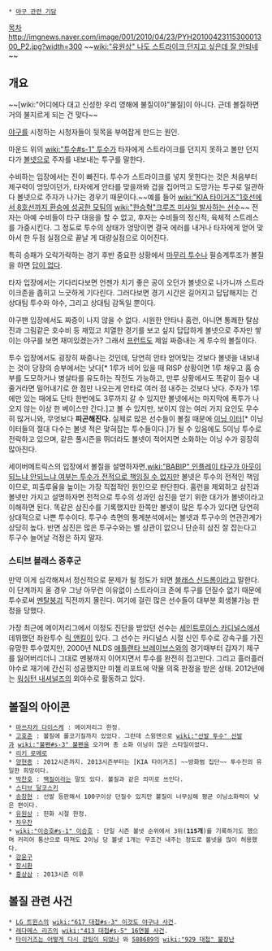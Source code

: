  * [[야구 관련 기담]]

[[목차]]
http://imgnews.naver.com/image/001/2010/04/23/PYH2010042311530001300_P2.jpg?width=300
~~[[wiki:"유원상" 나도 스트라이크 던지고 싶은데 잘 안되네]]~~

== 개요 ==
~~[wiki:"어디에다 대고 신성한 우리 영해에 불질이야"불질]이 아니다. 근데 볼질하면 거의 불지르게 되는 건 맞다~~

[[야구]]를 시청하는 시청자들이 뒷목을 부여잡게 만드는 원인.

마운드 위의 [[wiki:"투수#s-1" 투수]]가 타자에게 스트라이크를 던지지 못하고 볼만 던지다가 [[볼넷]]으로 주자를 내보내는 투구를 말한다.

수비하는 입장에서는 진이 빠진다. 투수가 스트라이크를 넣지 못한다는 것은 처음부터 제구력이 엉망이던가, 타자에게 안타를 맞을까봐 겁을 집어먹고 도망가는 투구로 일관하다 볼넷으로 주자가 나가는 경우기 때문이다.~~예를 들어 [[wiki:"KIA 타이거즈"1호선에서 8호선까지 환승에 성공한 모팀]]의 [[wiki:"한승혁"크루즈 미사일 발사하는 선수]]~~ 전자는 아예 수비들이 타구 대응을 할 수 없고, 후자는 수비들의 정신적, 육체적 스트레스를 가중시킨다. 그 정도로 투수의 상태가 엉망이면 결국 에러를 내거나 타자에게 얻어 맞아서 한 두점 실점으로 끝날 게 대량실점으로 이어진다.

특히 승패가 오락가락하는 경기 후반 중요한 상황에서 [[마무리 투수]]나 필승계투조가 볼질을 하면 [[답이 없다]].

타자 입장에서는 기다리다보면 언젠가 치기 좋은 공이 오던가 볼넷으로 나가니까 스트라이크존을 좁히고 느긋하게 기다린다. 그러다보면 경기 시간은 길어지고 답답해지는 건 상대팀 투수와 야수, 그리고 상대팀 감독일 뿐이다.

야구팬 입장에서도 짜증이 나지 않을 수 없다. 시원한 안타나 홈런, 아니면 통쾌한 탈삼진과 그림같은 호수비 등 재밌고 치열한 경기를 보고 싶지 답답하게 볼넷으로 주자만 쌓이는 야구를 보면 재미있겠는가? 그래서 [[프런트]]도 제일 짜증내는 게 투수의 볼질이다.

투수 입장에서도 굉장히 짜증나는 것인데, 당연히 안타 얻어맞는 것보다 볼넷을 내보내는 것이 당장의 승부에서는 낫다[* 1루가 비어 있을 때 RISP 상황이면 1루 채우고 홈 승부를 도모하거나 병살타를 유도하는 작전도 가능하고, 만루 상황에서도 똑같이 점수 내줄거라면 밀어내기로 한 점만 나오는게 안타로 여러 점 내주는 것보다 낫다. 주자가 1루에만 있는 때에도 단타 한번에도 3루까지 갈 수 있지만 볼넷에서는 마지막에 폭투가 나오지 않는 이상 한 베이스만 간다.]고 볼 수 있지만, 보이지 않는 여러 가지 요인도 무수히 많거니와, 무엇보다 '''피곤해진다.'''
실제로 많은 선수들이 볼질 때문에 [[이닝 이터]][* 이닝이터들의 절대 다수는 볼넷 적은 맞혀잡는 투수들이다.]가 될 수 있음에도 5이닝 투수로 전락하고 있으며, 같은 풀시즌을 뛰더라도 볼넷이 적어지면 소화하는 이닝 수가 굉장히 많아진다.

세이버메트릭스의 입장에서 볼질을 설명하자면,[[wiki:"BABIP" 인플레이 타구가 아웃이 되느냐 안되느냐 여부는 투수가 전적으로 책임질 수 없지만]] 볼넷은 투수의 전적인 책임이므로, 피출루율을 높이는 가장 직접적인 원인으로 판단한다. 홈런을 제외하고 삼진과 볼넷만 가지고 설명하자면 전적으로 투수의 성과인 삼진을 얻기 위한 대가가 볼넷이라고 이해하면 된다. 똑같은 삼진수를 기록했지만 한쪽만 볼넷이 많은 투수가 있다면 당연히 상대적으로 나쁜 투수이다. 투구수 측면의 통계분석에서는 볼넷과 투구수의 연관관계가 상당히 높다. 반면 삼진은 많은 투구수와는 별 상관이 없으니 단순히 삼진 잘 잡는다고 투구수 늘어날 걱정은 하지 말자.

=== 스티브 블래스 증후군 ===
만약 이게 심각해져서 정신적으로 문제가 될 정도가 되면 [[블래스 신드롬]]이라고 말한다. 이 단계까지 올 경우 그냥 아무런 이유없이 스트라이크 존에 투구를 던질수 없기 때문에 투수로써 [[멘탈붕괴]] 직전까지 몰린다. 여기에 걸린 많은 선수들이 대부분 회생불가능 판정을 당했다. 

가장 최근에 메이저리그에서 이정도 진단을 받았던 선수는 [[세인트루이스 카디널스]]에서 데뷔했던 좌완투수 [[릭 앤킬]]이 있다. 그 선수는 카디널스 시절 신인 투수로 강속구를 가진 유망한 투수였지만, 2000년 NLDS [[애틀랜타 브레이브스]]와의 경기때부터 갑자기 제구를 잃어버리더니 그대로 멘붕까지 이어지면서 투수를 완전히 접고만다. 그리고 흘러흘러 야수로 재기에 간신히 성공했지만 미첼 리포트에 약물 의혹 판정을 받은 상태. 2012년에는 [[워싱턴 내셔널즈]]의 외야수로 활동하고 있다. 

== 볼질의 아이콘 ==
 * [[마쓰자카 다이스케]] : 메이저리그 한정.
 * [[고효준]] : 볼질에 롤코기질까지 있었다. 그런데 스윙맨으로 [[wiki:"선발 투수" 선발]]과 [[wiki:"불펜#s-3" 불펜]]을 오가며 총 소화 이닝이 많은 스타일이었다.
 * [[리키 로메로]]
 * [[양현종]] : 2012시즌까지. 2013시즌부터는 [KIA 타이거즈] ~~방화범 집단~~ 투수진의 유일한 희망이다.
 * [[박찬호]] : [[팩질]]이라는 말도 있다. 볼질과 같은 의미로 쓰인다.
 * [[스티브 달코스키]]
 * [[송창현]] : 선발 등판해서 100구이상 던질수 있지만 볼질이 너무심해 평균 이닝소화력이 낮은 편이다.
 * [[유원상]] : 한화 시절 한정.
 * [[차우찬]]
 * [[wiki:"이승호#s-1" 이승호]] : 단일 시즌 볼넷 순위에서 3위('''115개''')를 기록하기도 했으며 커리어 통산으로 따져도 2이닝 당 볼넷 1개는 무조건 내주는 정도로 볼넷을 많이 허용했다.
 * [[강윤구]]
 * [[장시환]]
 * [[홍상삼]] : 2013시즌 이후
== 볼질 관련 사건 ==
 * [[LG 트윈스]]의 [[wiki:"617 대첩#s-3" 이것도 야구냐 사건]].
 * [[레다메스 리즈]]의 [[wiki:"413 대첩#s-5" 16연볼 사건]].
 * [[타이거즈는 어떻게 다시 강팀이 되었나]] 와 [[588689]]의 [[wiki:"929 대첩" 불장난]]
